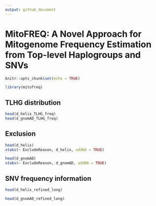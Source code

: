 ```yaml
---
output: github_document
---
```


# MitoFREQ: A Novel Approach for Mitogenome Frequency Estimation from Top-level Haplogroups and SNVs

```r
knitr::opts_chunk$set(echo = TRUE)
```

```r
library(mitofreq)
```



## TLHG distribution

```r
head(d_helix_TLHG_freq)
head(d_gnomAD_TLHG_freq)
```


## Exclusion

```r
head(d_helix)
xtabs(~ ExcludeReason, d_helix, addNA = TRUE)
```

```r
head(d_gnomAD)
xtabs(~ ExcludeReason, d_gnomAD, addNA = TRUE)
```


## SNV frequency information

```r
head(d_helix_refined_long)
```

```r
head(d_gnomAD_refined_long)
```
